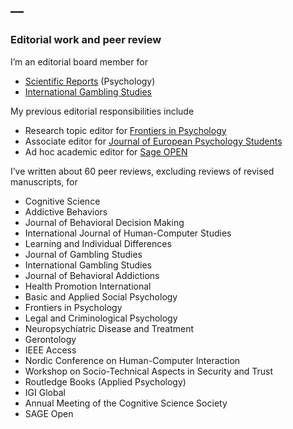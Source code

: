 ---
---

<link rel="stylesheet" href="styles.css" type="text/css">


### Editorial work and peer review

I'm an editorial board member for 

- <a href="https://www.nature.com/srep/" target="_blank">Scientific Reports</a href> (Psychology)
- <a href="https://www.tandfonline.com/journals/rigs20" target="_blank">International Gambling Studies</a href>

My previous editorial responsibilities include

- Research topic editor for <a href="https://www.frontiersin.org/research-topics/9288/high-performance-cognition-information-processing-in-complex-skills-expert-performance-and-flow" target="_blank">Frontiers in Psychology</a href>
- Associate editor for <a href="https://jeps.efpsa.org/" target="_blank">Journal of European Psychology Students</a href>
- Ad hoc academic editor for <a href="https://journals.sagepub.com/home/sgo" target="_blank">Sage OPEN</a href>


I've written about 60 peer reviews, excluding reviews of revised manuscripts, for

- Cognitive Science
- Addictive Behaviors
- Journal of Behavioral Decision Making
- International Journal of Human-Computer Studies
- Learning and Individual Differences
- Journal of Gambling Studies
- International Gambling Studies
- Journal of Behavioral Addictions
- Health Promotion International
- Basic and Applied Social Psychology
- Frontiers in Psychology
- Legal and Criminological Psychology
- Neuropsychiatric Disease and Treatment
- Gerontology
- IEEE Access
- Nordic Conference on Human-Computer Interaction
- Workshop on Socio-Technical Aspects in Security and Trust
- Routledge Books (Applied Psychology)
- IGI Global
- Annual Meeting of the Cognitive Science Society
- SAGE Open